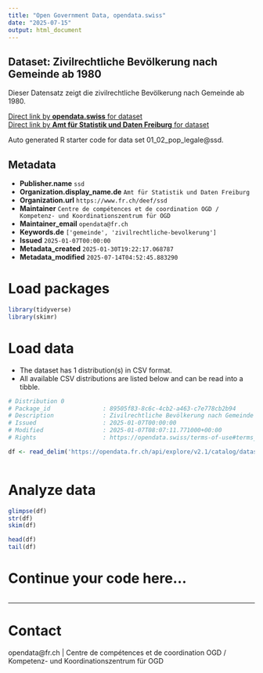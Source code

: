 ```yaml
---
title: "Open Government Data, opendata.swiss"
date: "2025-07-15"
output: html_document
---
```


## Dataset: Zivilrechtliche Bevölkerung nach Gemeinde ab 1980

Dieser Datensatz zeigt die zivilrechtliche Bevölkerung nach Gemeinde ab 1980.

[Direct link by **opendata.swiss** for dataset](https://opendata.swiss/de/dataset/zivilrechtliche-bevolkerung-nach-gemeinde-ab-1980)<br>
[Direct link by **Amt für Statistik und Daten Freiburg** for dataset](https://opendata.fr.ch/explore/dataset/01_02_pop_legale/)

Auto generated R starter code for data set 01_02_pop_legale@ssd.

## Metadata

- **Publisher.name** `ssd`
- **Organization.display_name.de** `Amt für Statistik und Daten Freiburg`
- **Organization.url** `https://www.fr.ch/deef/ssd`
- **Maintainer** `Centre de compétences et de coordination OGD / Kompetenz- und Koordinationszentrum für OGD`
- **Maintainer_email** `opendata@fr.ch`
- **Keywords.de** `['gemeinde', 'zivilrechtliche-bevolkerung']`
- **Issued** `2025-01-07T00:00:00`
- **Metadata_created** `2025-01-30T19:22:17.068787`
- **Metadata_modified** `2025-07-14T04:52:45.883290`


# Load packages

```r

library(tidyverse)
library(skimr)

```

# Load data

-   The dataset has 1 distribution(s) in CSV format.
-   All available CSV distributions are listed below and can be read into a tibble.

```r

# Distribution 0
# Package_id               : 89505f83-8c6c-4cb2-a463-c7e778cb2b94
# Description              : Zivilrechtliche Bevölkerung nach Gemeinde ab 1980 (csv)
# Issued                   : 2025-01-07T00:00:00
# Modified                 : 2025-01-07T08:07:11.771000+00:00
# Rights                   : https://opendata.swiss/terms-of-use#terms_by

df <- read_delim('https://opendata.fr.ch/api/explore/v2.1/catalog/datasets/01_02_pop_legale/exports/csv?use_labels=true')



```

# Analyze data

```r

glimpse(df)
str(df)
skim(df)

head(df)
tail(df)

```

# Continue your code here...

```r

```

------------------------------------------------------------------------

# Contact

opendata@fr.ch | Centre de compétences et de coordination OGD / Kompetenz- und Koordinationszentrum für OGD
